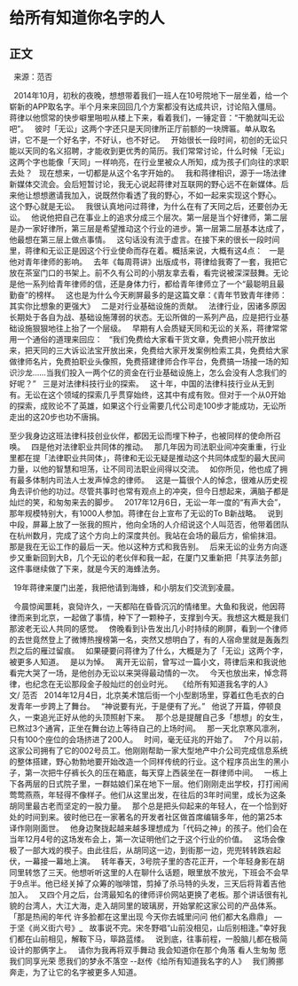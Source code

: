# 给所有知道你名字的人
## 正文
 
来源：范否
 

 
2014年10月，初秋的夜晚，想想带着我们一班人在10号院地下一层坐着，给一个崭新的APP取名字。半个月来来回回几个方案都没有达成共识，讨论陷入僵局。
 
蒋律以他惯常的快步噼里啪啦从楼上下来，看着我们，一锤定音：“干脆就叫无讼吧”。
 
彼时「无讼」这两个字还只是天同律所正厅前额的一块牌匾。单从取名讲，它不是一个好名字，不好认，也不好记。
 
开始很长一段时间，初创的无讼只能以天同的名义招聘，才能收到更优秀的简历。我们常常讨论，什么时候「无讼」这两个字也能像「天同」一样响亮，在行业里被众人所知，成为孩子们向往的求职去处？
 
现在想来，一切都是从这个名字开始的。
 
我和蒋律相识，源于一场法律新媒体交流会。会后短暂讨论，我无心说起蒋律对互联网的野心远不在新媒体。后来他让想想邀请我加入，说既然你看透了我的野心，不如一起来实现这个野心。
 
这个野心就是无讼。
 
我很认真地问过蒋律，为什么在有了天同之后，还要创办无讼。
 
他说他把自己在事业上的追求分成三个层次。第一层是当个好律师，第二层是办一家好律所，第三层是希望推动这个行业的进步。第一层第二层基本达成了，他最想在第三层上做点事情。
 
这句话没有流于虚言。在接下来的很长一段时间里，蒋律和无讼正是因这个行业使命而存在着。概括来说，大概有这4点：
 
一是他对青年律师的影响。
 
去年《每周蒋讲》出版成书，蒋律给我寄了一套，我把它放在茶室门口的书架上。前不久有公司的小朋友拿去看，看完说被深深鼓舞。无论是他一系列给青年律师的信，还是身体力行，都给青年律师立了一个“最聪明且最勤奋”的榜样。
 
这也是为什么今天刷屏最多的是这篇文章：《青年节致青年律师：其实你比想象的更强大》
 
二是对行业基础设施的贡献。
 
法律行业，因诸多原因长期处于各自为战、基础设施薄弱的状态。无讼所做的一系列产品，应是把行业基础设施狠狠地往上抬了一个层级。
 
早期有人会质疑天同和无讼的关系，蒋律常常用一个通俗的道理来回应：
 
“我们免费给大家看干货文章，免费把小院开放出来，把天同的三大诉讼法宝开放出来，免费给大家开发案例检索工具，免费给大家做律师名片，免费拍职业头像照，免费搭建律师合作平台，免费搞一场接一场的知识沙龙……当我们投入一两个亿的资金在行业基础设施上，怎么会没有人念我们的好呢？”
 
三是对法律科技行业的探索。
 
这十年，中国的法律科技行业从无到有。无讼在这个领域的探索几乎贯穿始终，这其中有成有败。但对于一个从0开始的探索，成败论不了英雄，如果这个行业需要几代公司走100步才能成功，无讼所走出的这20步也功不唐捐。

至少我身边这班法律科技创业伙伴，都因无讼而埋下种子，也被同样的使命所召唤。
 
四是他对法律职业共同体的推动。
 
那几年因为司法职业间冲突重重，行业里都在提「法律职业共同体」，蒋律和无讼无疑是推动这个共同体成型的最大民间力量，以他的智慧和坦荡，让不同司法职业间得以交流。
 
如你所见，他也成了拥有最多体制内司法人士发声悼念的律师。
 
这是一篇很个人的悼念，很难从历史视角去评价他的功过。尽管共事时也常有观点上的冲突，但今日想起来，满脑子都是灿烂的笑，和匆匆来去的脚步。
 
2017年12月6日，无讼一年一度的“有声大会”，那年规模特别大，有1000人参加。蒋律在台上宣布了无讼的To B新战略。
 
说到中段，屏幕上放了一张我的照片，他向全场的人介绍说这个人叫范否，他带着团队在杭州数月，完成了这个方向上的深度共创。我站在会场的最后方，偷偷抹泪。
 
那是我在无讼工作的最后一天。他以这种方式和我告别。
 
后来无讼的业务方向逐步又重新回到大B，几个无讼的老伙伴和我一起，在厦门又重新把「共享法务部」这件事继续做了下来，就是今天的海蜂法务。
 

 
19年蒋律来厦门出差，我把他请到海蜂，和小朋友们交流到凌晨。
 

 
今晨惊闻噩耗，哀恸许久，一天都陷在昏昏沉沉的情绪里。大鱼和我说，他因蒋律而来到北京，一起做了事情，种下了一颗种子，支撑到今天。我想这大概是我们那波老无讼人共同的感觉。
 
傍晚看到讣告发出几小时持续的刷屏，看到一个律师的去世竟然登上了微博热搜榜第一名，突然又想明白了，有的人宿命里就是轰轰烈烈之后的雁过留痕。
 
如果硬要问蒋律为了什么，大概是为了「无讼」这两个字，被更多人知道。
 
是以为悼。
 
离开无讼前，曾写过一篇小文，蒋律后来和我说他看完大哭了一场，是他创办无讼以来哭得最动情的一次。
 
今天也放出来，悼念蒋律，也纪念在无讼那段金子般灿烂的创业时光。
 
《给所有知道我名字的人》
 
文/ 范否
 
2014年12月4日，北京美术馆后街一个小型剧场里，穿着红色毛衣的白发青年一步跨上了舞台。
 
“神说要有光，于是便有了光。”
 
他说了开篇，停顿良久，一束追光正好从他的头顶照射下来。
 
那个总是提醒自己多「想想」的女生，已熬过3个通宵，正坐在舞台边上等待自己的上场时间。
 
那一天北京寒风凛冽，只有100个座位的会场挤进了200人。
 
时间，毫无征兆的开始了。
 
7个月以前，这家公司拥有了它的002号员工。他刚刚帮助一家大型地产中介公司完成信息系统的整体搭建，野心勃勃地要开始改造一个同样传统的行业。这个程序员出生的黑小子，第一次把牛仔裤长久的压在箱底，每天穿上西装坐在一群律师中间。
 
一栋上下各两层的日式院子里，一群姑娘们呆在地下一层。他们刚刚走出学校，打打闹闹莺莺燕燕，年轻得不像样子。他们从这里出发，在往后的3年时间里，成长为这条胡同里最古老而坚定的一股力量。
 
那个总是把头仰起来的年轻人，在一个恰到好处的时间到来。彼时他已在一家著名的开发者社区做首席编辑多年，他的第25本译作刚刚面世。
 
他身边聚拢起越来越多理想成为「代码之神」的孩子。他们会在当年12月4号的这场发布会上，第一次证明他们之于这个行业的价值。
 
这场会像极了一部大戏的楔子。由此往后，从胡同这一边，到街那一边，兜兜转转跌宕起伏，一幕接一幕地上演。
 
转年春天，3号院子里的杏花正开，一个年轻身影在胡同里转悠了三天。他想听听这里的人在聊什么话题，眼里放不放光，下班会不会早于9点半。他已经关掉了众筹的咖啡馆，剪掉了杀马特的头发，三天后将背着吉他加入。
 
又四个月之后，台湾最知名的律师评价网站更换了老板。那个讲话很有礼貌的台湾人，大江大海，走入胡同里的玻璃房，开始掌舵这家公司的产品体系。
 
「那是热闹的年代
许多脸都在这里出现
今天你去城里问问
他们都大名鼎鼎」
—于坚《尚义街六号》_
 
故事说不完。宋冬野唱“山前没相见，山后别相逢。”幸好我们都在山前相见，解鞍下马，筚路蓝缕。
 
说到底，往事前程，一股脑儿都在极简设计的那俩字上。
 
请你为我再将双手舞动
我会知道你在那个角落
看人生匆匆
愿我们同享光荣
愿我们的梦永不落空
--赵传《给所有知道我名字的人》
 
我们腾挪奔走，为了让它的名字被更多人知道。
